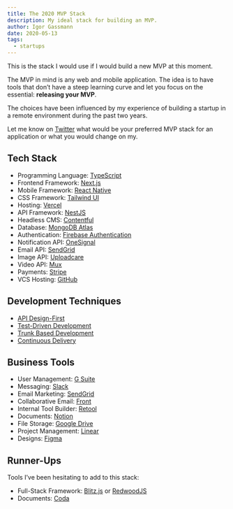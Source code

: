 ```yaml
---
title: The 2020 MVP Stack
description: My ideal stack for building an MVP.
author: Igor Gassmann
date: 2020-05-13
tags:
  - startups
---
```


This is the stack I would use if I would build a new MVP at this moment.

The MVP in mind is any web and mobile application. The idea is to have tools that don’t have a steep
learning curve and let you focus on the essential: **releasing your MVP**.

The choices have been influenced by my experience of building a startup in a remote environment
during the past two years.

Let me know on [Twitter](https://twitter.com/i_gassmann) what would be your preferred MVP stack for
an application or what you would change on my.

## Tech Stack

- Programming Language: [TypeScript](https://www.typescriptlang.org/)
- Frontend Framework: [Next.js](https://nextjs.org/)
- Mobile Framework: [React Native](https://reactnative.dev/)
- CSS Framework: [Tailwind UI](https://tailwindui.com/)
- Hosting: [Vercel](https://vercel.com/)
- API Framework: [NestJS](https://nestjs.com/)
- Headless CMS: [Contentful](https://www.contentful.com/)
- Database: [MongoDB Atlas](https://www.mongodb.com/cloud/atlas)
- Authentication: [Firebase Authentication](https://firebase.google.com/docs/auth)
- Notification API: [OneSignal](https://onesignal.com/)
- Email API: [SendGrid](https://sendgrid.com/)
- Image API: [Uploadcare](https://uploadcare.com/)
- Video API: [Mux](https://mux.com/)
- Payments: [Stripe](https://stripe.com/)
- VCS Hosting: [GitHub](https://github.com/)

## Development Techniques

- [API Design-First](https://www.apisyouwonthate.com/blog/api-design-first-vs-code-first)
- [Test-Driven Development](https://www.jamesshore.com/Agile-Book/test_driven_development.html)
- [Trunk Based Development](https://trunkbaseddevelopment.com/)
- [Continuous Delivery](https://continuousdelivery.com/)

## Business Tools

- User Management: [G Suite](https://gsuite.google.com/)
- Messaging: [Slack](https://slack.com/)
- Email Marketing: [SendGrid](https://sendgrid.com/)
- Collaborative Email: [Front](https://frontapp.com/)
- Internal Tool Builder: [Retool](https://retool.com/)
- Documents: [Notion](https://www.notion.so/)
- File Storage: [Google Drive](https://www.google.com/drive/)
- Project Management: [Linear](https://linear.app/)
- Designs: [Figma](https://www.figma.com/)

## Runner-Ups

Tools I’ve been hesitating to add to this stack:

- Full-Stack Framework: [Blitz.js](https://blitzjs.com/) or [RedwoodJS](https://redwoodjs.com/)
- Documents: [Coda](https://coda.io/)
